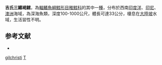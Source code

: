{{Speciesbox
| taxon = Tripterophycis gilchristi
| binomial_authority = [[Boulenger|Boulenger]], 1902
| status = NE
| status_system = iucn3.1
| trend = unknow
| synonyms = *''Trypterophycis gilchristii'', Boulenger, 1902 
}}
'''吉氏三鰭褐鱈'''，為[[輻鰭魚綱|輻鰭魚綱]][[鱈形目|鱈形目]][[稚鱈科|稚鱈科]]的其中一[[種|種]]，分布於西南[[印度洋|印度洋]]、[[印尼|印尼]]、[[澳洲|澳洲]]海域，為深海魚類，深度100-1000公尺，體長可達33公分，棲息在[[大陸坡|大陸坡]]水域，生活習性不明。

==参考文献==
*{{FishBase_species|genus=Tripterophycis|species=gilchristi|year=2016|month=2}}

{{鱈形目小作品}}
{{taxonbar}}
[[Category:三鰭褐鱈屬|gilchristi]]
[[Category:1902年描述的魚類|T]]